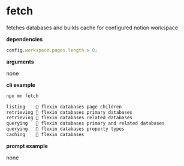 # fetch

fetches databases and builds cache for configured notion workspace

**dependencies**

```typescript
config.workspace.pages.length > 0;
```

**arguments**

none

**cli example**

```sh title="terminal"
npx mn fetch
```

```sh
listing    💪 flexin databases page children
retrieving 💪 flexin databases primary databases
retrieving 💪 flexin databases related databases
querying   💪 flexin databases primary and related databases
querying   💪 flexin databases property types
caching    💪 flexin databases
```

**prompt example**

none
